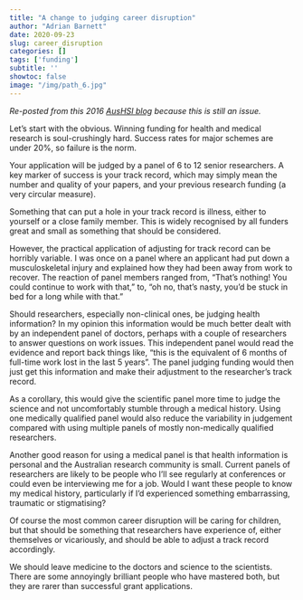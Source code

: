 ```yaml
---
title: "A change to judging career disruption"
author: "Adrian Barnett"
date: 2020-09-23
slug: career_disruption
categories: []
tags: ['funding']
subtitle: ''
showtoc: false
image: "/img/path_6.jpg"
---
```


_Re-posted from this 2016 [AusHSI blog](http://www.aushsi.org.au/a-change-to-judging-career-disruption/) because this is still an issue._
  
Let's start with the obvious. Winning funding for health and medical research is soul-crushingly hard. Success rates for major schemes are under 20%, so failure is the norm.

Your application will be judged by a panel of 6 to 12 senior researchers. A key marker of success is your track record, which may simply mean the number and quality of your papers, and your previous research funding (a very circular measure).

Something that can put a hole in your track record is illness, either to yourself or a close family member. This is widely recognised by all funders great and small as something that should be considered.

However, the practical application of adjusting for track record can be horribly variable. I was once on a panel where an applicant had put down a musculoskeletal injury and explained how they had been away from work to recover. The reaction of panel members ranged from, “That’s nothing! You could continue to work with that,” to, “oh no, that’s nasty, you’d be stuck in bed for a long while with that.”

Should researchers, especially non-clinical ones, be judging health information? In my opinion this information would be much better dealt with by an independent panel of doctors, perhaps with a couple of researchers to answer questions on work issues. This independent panel would read the evidence and report back things like, “this is the equivalent of 6 months of full-time work lost in the last 5 years”. The panel judging funding would then just get this information and make their adjustment to the researcher’s track record. 

As a corollary, this would give the scientific panel more time to judge the science and not uncomfortably stumble through a medical history. Using one medically qualified panel would also reduce the variability in judgement compared with using multiple panels of mostly non-medically qualified researchers.

Another good reason for using a medical panel is that health information is personal and the Australian research community is small. Current panels of researchers are likely to be people who I’ll see regularly at conferences or could even be interviewing me for a job. Would I want these people to know my medical history, particularly if I’d experienced something embarrassing, traumatic or stigmatising?

Of course the most common career disruption will be caring for children, but that should be something that researchers have experience of, either themselves or vicariously, and should be able to adjust a track record accordingly. 

We should leave medicine to the doctors and science to the scientists. There are some annoyingly brilliant people who have mastered both, but they are rarer than successful grant applications.

